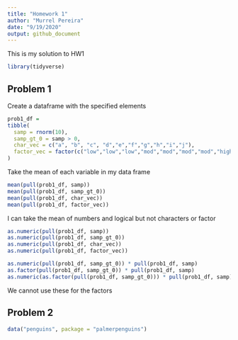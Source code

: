 ```yaml
---
title: "Homework 1"
author: "Murrel Pereira"
date: "9/19/2020"
output: github_document
---
```

This is my solution to HW1

```r
library(tidyverse)
```

## Problem 1

Create a dataframe with the specified elements

```r
prob1_df = 
tibble(
  samp = rnorm(10),
  samp_gt_0 = samp > 0,
  char_vec = c("a", "b", "c", "d","e","f","g","h","i","j"),
  factor_vec = factor(c("low","low","low","mod","mod","mod","mod","high","high","high"))
)
```

Take the mean of each variable in my data frame

```r
mean(pull(prob1_df, samp))
mean(pull(prob1_df, samp_gt_0))
mean(pull(prob1_df, char_vec))
mean(pull(prob1_df, factor_vec))

```

I can take the mean of numbers and logical but not characters or factor

```r
as.numeric(pull(prob1_df, samp))
as.numeric(pull(prob1_df, samp_gt_0))
as.numeric(pull(prob1_df, char_vec))
as.numeric(pull(prob1_df, factor_vec))

```



```r
as.numeric(pull(prob1_df, samp_gt_0)) * pull(prob1_df, samp)
as.factor(pull(prob1_df, samp_gt_0)) * pull(prob1_df, samp)
as.numeric(as.factor(pull(prob1_df, samp_gt_0))) * pull(prob1_df, samp)
```
We cannot use these for the factors

## Problem 2

```r
data("penguins", package = "palmerpenguins")
```